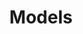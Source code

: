 ---
title: 'Models'
description: 'Codeium provides its own premium models AND lets you choose your favorites'
---